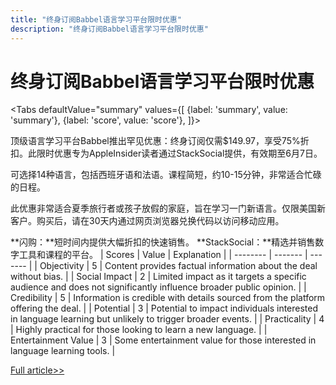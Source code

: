 ```yaml
---
title: "终身订阅Babbel语言学习平台限时优惠"
description: "终身订阅Babbel语言学习平台限时优惠"
---
```



# 终身订阅Babbel语言学习平台限时优惠


<Tabs
	defaultValue="summary"
	values={[
	{label: 'summary', value: 'summary'},
	{label: 'score', value: 'score'},
]}>
<TabItem value="summary">


顶级语言学习平台Babbel推出罕见优惠：终身订阅仅需$149.97，享受75%折扣。此限时优惠专为AppleInsider读者通过StackSocial提供，有效期至6月7日。

可选择14种语言，包括西班牙语和法语。课程简短，约10-15分钟，非常适合忙碌的日程。

此优惠非常适合夏季旅行者或孩子放假的家庭，旨在学习一门新语言。仅限美国新客户。购买后，请在30天内通过网页浏览器兑换代码以访问移动应用。

**闪购：**短时间内提供大幅折扣的快速销售。
**StackSocial：**精选并销售数字工具和课程的平台。
</TabItem>
<TabItem value="score">
	| Scores     | Value   | Explanation |
	| -------- | ------- | ------- |
	| Objectivity  | 5    | Content provides factual information about the deal without bias.    |
	| Social Impact | 2     | Limited impact as it targets a specific audience and does not significantly influence broader public opinion.    |
	| Credibility    | 5    | Information is credible with details sourced from the platform offering the deal.    |
	| Potential    | 3    | Potential to impact individuals interested in language learning but unlikely to trigger broader events.    |
	| Practicality    | 4    | Highly practical for those looking to learn a new language.    |
	| Entertainment Value    | 3    | Some entertainment value for those interested in language learning tools.    |
</TabItem>
</Tabs>

[Full article>>](https://appleinsider.com/articles/24/06/04/flash-sale-learn-a-new-language-on-your-iphone-or-mac-with-a-lifetime-of-babbel-for-14997)
